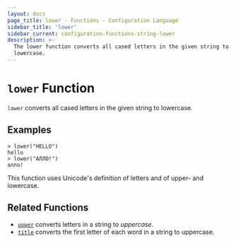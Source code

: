 ```yaml
---
layout: docs
page_title: lower - Functions - Configuration Language
sidebar_title: 'lower'
sidebar_current: configuration-functions-string-lower
description: >-
  The lower function converts all cased letters in the given string to
  lowercase.
---
```


# `lower` Function

`lower` converts all cased letters in the given string to lowercase.

## Examples

```
> lower("HELLO")
hello
> lower("АЛЛО!")
алло!
```

This function uses Unicode's definition of letters and of upper- and lowercase.

## Related Functions

- [`upper`](./upper) converts letters in a string to _uppercase_.
- [`title`](./title) converts the first letter of each word in a string to uppercase.
